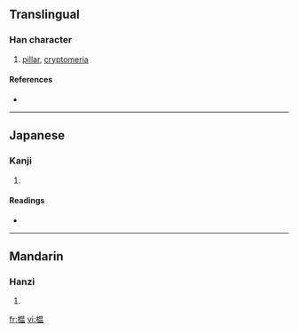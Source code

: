 {{also|榲}}
==Translingual==

===Han character===
{{Han char|rn=75|rad=木|as=09|sn=13|four=|canj=木日月廿 (DABT)}}

# [[pillar]], [[cryptomeria]]

====References====
* {{Han ref|kx=0542.191|hdz=21249.050|uh=6985|ud=27013}}

----

==Japanese==

===Kanji===
{{ja-kanji|grade=|rs=木09}}

# {{defn|Japanese}}

====Readings====
* {{ja-readings|on=[[おつ]] (otsu), [[おち]] (ochi), [[うん]] (un)|kun=[[すぎ]] (sugi)}}

----

==Mandarin==

===Hanzi===
{{cmn-hanzi|tra=榲|pin=[[yún]] ([[yun2]])|wg=yün<sup>2</sup>}}

# {{defn|Mandarin}}

[[fr:榅]]
[[vi:榅]]